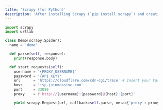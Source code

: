```yaml
---
title: 'Scrapy (for Python)'
description: 'After installing Scrapy (`pip install scrapy`) and creating a project (`scrapy startproject [project name]`), you can connect to the Massive Network by saving code like that below to a file in the new `[project name]/[project name]/spiders` subdirectory then running `scrapy crawl demo` from the top-level `[project name]` directory (Scrapy doesn’t seem to support HTTPS proxy connections, but you can use the [network’s HTTP port](/isp-proxies/authentication#http)):'
---
```


```python
import scrapy
import urllib

class Demo(scrapy.Spider):
  name = 'demo'

  def parse(self, response):
    print(response.body)

  def start_requests(self):
    username = '{PROXY_USERNAME}'
    password = '{API_KEY}'
    url      = 'https://cloudflare.com/cdn-cgi/trace' # Insert your target URL here
    host     = 'isp.joinmassive.com'
    port     = 33080
    proxy    = f'http://{username}:{password}@{host}:{port}'

    yield scrapy.Request(url, callback=self.parse, meta={'proxy': proxy})
```